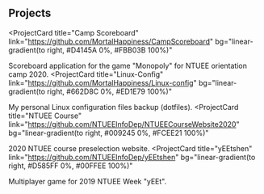 ## Projects

<ProjectCard
  title="Camp Scoreboard"
  link="https://github.com/MortalHappiness/CampScoreboard"
  bg="linear-gradient(to right, #D4145A 0%, #FBB03B 100%)"
>
  Scoreboard application for the game "Monopoly" for NTUEE orientation camp
  2020.
</ProjectCard>
<ProjectCard
  title="Linux-Config"
  link="https://github.com/MortalHappiness/Linux-config"
  bg="linear-gradient(to right, #662D8C 0%, #ED1E79 100%)"
>
  My personal Linux configuration files backup (dotfiles).
</ProjectCard>
<ProjectCard
  title="NTUEE Course"
  link="https://github.com/NTUEEInfoDep/NTUEECourseWebsite2020"
  bg="linear-gradient(to right, #009245 0%, #FCEE21 100%)"
>
  2020 NTUEE course preselection website.
</ProjectCard>
<ProjectCard
  title="yEEtshen"
  link="https://github.com/NTUEEInfoDep/yEEtshen"
  bg="linear-gradient(to right, #D585FF 0%, #00FFEE 100%)"
>
  Multiplayer game for 2019 NTUEE Week "yEEt".
</ProjectCard>
